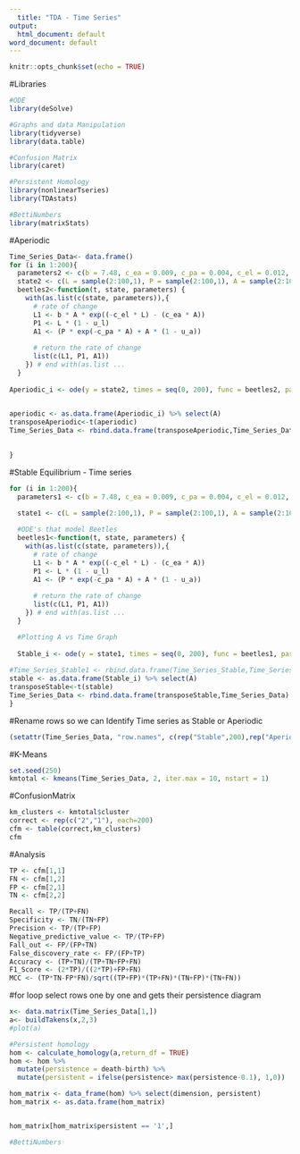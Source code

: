 ```yaml
---
  title: "TDA - Time Series"
output:
  html_document: default
word_document: default
---
```

  
```r
knitr::opts_chunk$set(echo = TRUE)
```

#Libraries
```r
#ODE 
library(deSolve)

#Graphs and data Manipulation
library(tidyverse)
library(data.table)

#Confusion Matrix
library(caret) 

#Persistent Homology
library(nonlinearTseries)
library(TDAstats)

#BettiNumbers
library(matrixStats)
```



#Aperiodic 
```r
Time_Series_Data<- data.frame()
for (i in 1:200){
  parameters2 <- c(b = 7.48, c_ea = 0.009, c_pa = 0.004, c_el = 0.012, u_p = 0, u_l = 0.267, u_a = 0.96)
  state2 <- c(L = sample(2:100,1), P = sample(2:100,1), A = sample(2:100,1))
  beetles2<-function(t, state, parameters) {
    with(as.list(c(state, parameters)),{
      # rate of change
      L1 <- b * A * exp((-c_el * L) - (c_ea * A))
      P1 <- L * (1 - u_l) 
      A1 <- (P * exp(-c_pa * A) + A * (1 - u_a)) 
      
      # return the rate of change
      list(c(L1, P1, A1))
    }) # end with(as.list ...
  }
  
Aperiodic_i <- ode(y = state2, times = seq(0, 200), func = beetles2, parms = parameters2, method = "iteration")
  

aperiodic <- as.data.frame(Aperiodic_i) %>% select(A)
transposeAperiodic<-t(aperiodic)
Time_Series_Data <- rbind.data.frame(transposeAperiodic,Time_Series_Data)

  
}
```



#Stable Equilibrium - Time series
```r


for (i in 1:200){
  parameters1 <- c(b = 7.48, c_ea = 0.009, c_pa = 0.004, c_el = 0.012, u_p = 0, u_l = 0.267, u_a = 0.73)

  state1 <- c(L = sample(2:100,1), P = sample(2:100,1), A = sample(2:100,1))
  
  #ODE's that model Beetles
  beetles1<-function(t, state, parameters) {
    with(as.list(c(state, parameters)),{
      # rate of change
      L1 <- b * A * exp((-c_el * L) - (c_ea * A))
      P1 <- L * (1 - u_l) 
      A1 <- (P * exp(-c_pa * A) + A * (1 - u_a)) 
      
      # return the rate of change
      list(c(L1, P1, A1))
    }) # end with(as.list ...
  }

  #Plotting A vs Time Graph
  
  Stable_i <- ode(y = state1, times = seq(0, 200), func = beetles1, parms = parameters1, method = "iteration")
  
#Time_Series_Stable1 <- rbind.data.frame(Time_Series_Stable,Time_Series_Stable1)
stable <- as.data.frame(Stable_i) %>% select(A)
transposeStable<-t(stable)
Time_Series_Data <- rbind.data.frame(transposeStable,Time_Series_Data)
}
```



#Rename rows so we can Identify Time series as Stable or Aperiodic
```r
(setattr(Time_Series_Data, "row.names", c(rep("Stable",200),rep("Aperiodic",200))))
```

#K-Means
```r
set.seed(250)
kmtotal <- kmeans(Time_Series_Data, 2, iter.max = 10, nstart = 1)
```

#ConfusionMatrix
```r
km_clusters <- kmtotal$cluster
correct <- rep(c("2","1"), each=200)
cfm <- table(correct,km_clusters)
cfm
```

#Analysis
```r
TP <- cfm[1,1]
FN <- cfm[1,2]
FP <- cfm[2,1]
TN <- cfm[2,2]

Recall <- TP/(TP+FN)
Specificity <- TN/(TN+FP)
Precision <- TP/(TP+FP)
Negative_predictive_value <- TP/(TP+FP)
Fall_out <- FP/(FP+TN)
False_discovery_rate <- FP/(FP+TP)
Accuracy <- (TP+TN)/(TP+TN+FP+FN)
F1_Score <- (2*TP)/((2*TP)+FP+FN)
MCC <- (TP*TN-FP*FN)/sqrt((TP+FP)*(TP+FN)*(TN+FP)*(TN+FN))

```

#for loop select rows one by one and gets their persistence diagram
```r


x<- data.matrix(Time_Series_Data[1,])
a<- buildTakens(x,2,3)
#plot(a)

#Persistent homology
hom <- calculate_homology(a,return_df = TRUE)
hom <- hom %>%
  mutate(persistence = death-birth) %>%
  mutate(persistent = ifelse(persistence> max(persistence-0.1), 1,0))

hom_matrix <- data_frame(hom) %>% select(dimension, persistent)
hom_matrix <- as.data.frame(hom_matrix)


hom_matrix[hom_matrix$persistent == '1',]


```

```r
#BettiNumbers

```
